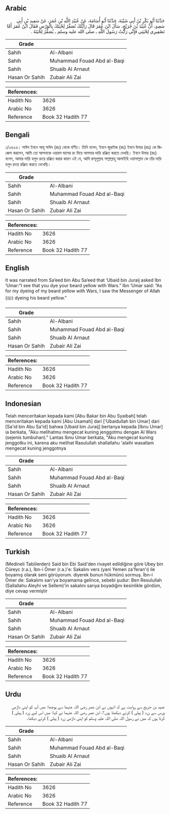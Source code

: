 ## Arabic


<div dir="rtl" lang="ar" style={{fontSize:'larger',backgroundColor:'#f8f9fa',padding:20}}>
حَدَّثَنَا أَبُو بَكْرِ بْنُ أَبِي شَيْبَةَ، حَدَّثَنَا أَبُو أُسَامَةَ، عَنْ عُبَيْدِ اللَّهِ بْنِ عُمَرَ، عَنْ سَعِيدِ بْنِ أَبِي سَعِيدٍ، أَنَّ عُبَيْدَ بْنَ جُرَيْجٍ، سَأَلَ ابْنَ عُمَرَ قَالَ رَأَيْتُكَ تُصَفِّرُ لِحْيَتَكَ بِالْوَرْسِ فَقَالَ ابْنُ عُمَرَ أَمَّا تَصْفِيرِي لِحْيَتِي فَإِنِّي رَأَيْتُ رَسُولَ اللَّهِ ـ صلى الله عليه وسلم ـ يُصَفِّرُ لِحْيَتَهُ ‏.‏
</div>
<div style={{backgroundColor:'#f8f9fa',padding:20, marginBottom: 10}}><table> <thead> <tr> <th>Grade</th> <th></th> </tr> </thead> <tbody> <tr><td>Sahih</td><td>Al-Albani</td></tr><tr><td>Sahih</td><td>Muhammad Fouad Abd al-Baqi</td></tr><tr><td>Sahih</td><td>Shuaib Al Arnaut</td></tr><tr><td>Hasan Or Sahih</td><td>Zubair Ali Zai</td></tr></tbody></table><table> <thead> <tr> <th>References:</th> <th></th> </tr> </thead> <tbody><tr><td>Hadith No</td><td>3626</td></tr><tr><td>Arabic No</td><td>3626</td></tr><tr><td>Reference</td><td>Book 32 Hadith 77</td></tr></tbody></table></div>

## Bengali


<div dir="ltr" lang="bn" style={{fontSize:'larger',backgroundColor:'#f8f9fa',padding:20}}>
১/৩৬২৬। সাঈদ ইবনে আবূ সাঈদ (রাঃ) থেকে বর্ণিত। তিনি বলেন, ইবনে জুরাইজ (রাঃ) ইবনে উমার (রাঃ) কে জিজ্ঞেস করলেন, আমি তো আপনাকে ওয়ারস ঘাসের রং দিয়ে আপনার দাড়ি রঞ্জিত করতে দেখছি। ইবনে উমার (রাঃ) বলেন, আমার দাড়ি হলুদ রংয়ে রঞ্জিত করার কারণ এই যে, আমি রাসূলুল্লাহ সাল্লাল্লাহু আলাইহি ওয়াসাল্লাম কে তাঁর দাড়ি হলুদ রংয়ে রঞ্জিত করতে দেখেছি।
</div>
<div style={{backgroundColor:'#f8f9fa',padding:20, marginBottom: 10}}><table> <thead> <tr> <th>Grade</th> <th></th> </tr> </thead> <tbody> <tr><td>Sahih</td><td>Al-Albani</td></tr><tr><td>Sahih</td><td>Muhammad Fouad Abd al-Baqi</td></tr><tr><td>Sahih</td><td>Shuaib Al Arnaut</td></tr><tr><td>Hasan Or Sahih</td><td>Zubair Ali Zai</td></tr></tbody></table><table> <thead> <tr> <th>References:</th> <th></th> </tr> </thead> <tbody><tr><td>Hadith No</td><td>3626</td></tr><tr><td>Arabic No</td><td>3626</td></tr><tr><td>Reference</td><td>Book 32 Hadith 77</td></tr></tbody></table></div>

## English


<div dir="ltr" lang="en" style={{fontSize:'larger',backgroundColor:'#f8f9fa',padding:20}}>
It was narrated from Sa’eed bin Abu Sa’eed that ‘Ubaid bin Juraij asked Ibn ‘Umar:“I see that you dye your beard yellow with Wars.” Ibn ‘Umar said: “As for my dyeing of my beard yellow with Wars, I saw the Messenger of Allah (ﷺ) dyeing his beard yellow.”
</div>
<div style={{backgroundColor:'#f8f9fa',padding:20, marginBottom: 10}}><table> <thead> <tr> <th>Grade</th> <th></th> </tr> </thead> <tbody> <tr><td>Sahih</td><td>Al-Albani</td></tr><tr><td>Sahih</td><td>Muhammad Fouad Abd al-Baqi</td></tr><tr><td>Sahih</td><td>Shuaib Al Arnaut</td></tr><tr><td>Hasan Or Sahih</td><td>Zubair Ali Zai</td></tr></tbody></table><table> <thead> <tr> <th>References:</th> <th></th> </tr> </thead> <tbody><tr><td>Hadith No</td><td>3626</td></tr><tr><td>Arabic No</td><td>3626</td></tr><tr><td>Reference</td><td>Book 32 Hadith 77</td></tr></tbody></table></div>

## Indonesian


<div dir="ltr" lang="id" style={{fontSize:'larger',backgroundColor:'#f8f9fa',padding:20}}>
Telah menceritakan kepada kami [Abu Bakar bin Abu Syaibah] telah menceritakan kepada kami [Abu Usamah] dari ['Ubaidullah bin Umar] dari [Sa'id bin Abu Sa'id] bahwa [Ubaid bin Juraij] bertanya kepada [Ibnu Umar] ia berkata, "Aku melihatmu mengecat kuning jenggotmu dengan Al Wars (sejenis tumbuhan)." Lantas Ibnu Umar berkata, "Aku mengecat kuning jenggotku ini, karena aku melihat Rasulullah shallallahu 'alaihi wasallam mengecat kuning jenggotnya
</div>
<div style={{backgroundColor:'#f8f9fa',padding:20, marginBottom: 10}}><table> <thead> <tr> <th>Grade</th> <th></th> </tr> </thead> <tbody> <tr><td>Sahih</td><td>Al-Albani</td></tr><tr><td>Sahih</td><td>Muhammad Fouad Abd al-Baqi</td></tr><tr><td>Sahih</td><td>Shuaib Al Arnaut</td></tr><tr><td>Hasan Or Sahih</td><td>Zubair Ali Zai</td></tr></tbody></table><table> <thead> <tr> <th>References:</th> <th></th> </tr> </thead> <tbody><tr><td>Hadith No</td><td>3626</td></tr><tr><td>Arabic No</td><td>3626</td></tr><tr><td>Reference</td><td>Book 32 Hadith 77</td></tr></tbody></table></div>

## Turkish


<div dir="ltr" lang="tr" style={{fontSize:'larger',backgroundColor:'#f8f9fa',padding:20}}>
(Medineli Tabiilerden) Said bin Ebi Said'den rivayet edildiğine göre Ubey bin Cüreyc (r.a.), İbn-i Ömer (r.a.)'e: Sakalını vers (yani Yemen za'feran'ı) ile boyamış olarak seni görüyorum. diyerek bunun hükmünü sormuş. İbn-i Ömer de: Sakalımı sarı'ya boyamama gelince, sebebi şudur: Ben Resulullah (Sallallahu Aleyhi ve Sellem)'in sakalını sarıya boyadığını kesinlikle gördüm, diye cevap vermiştir
</div>
<div style={{backgroundColor:'#f8f9fa',padding:20, marginBottom: 10}}><table> <thead> <tr> <th>Grade</th> <th></th> </tr> </thead> <tbody> <tr><td>Sahih</td><td>Al-Albani</td></tr><tr><td>Sahih</td><td>Muhammad Fouad Abd al-Baqi</td></tr><tr><td>Sahih</td><td>Shuaib Al Arnaut</td></tr><tr><td>Hasan Or Sahih</td><td>Zubair Ali Zai</td></tr></tbody></table><table> <thead> <tr> <th>References:</th> <th></th> </tr> </thead> <tbody><tr><td>Hadith No</td><td>3626</td></tr><tr><td>Arabic No</td><td>3626</td></tr><tr><td>Reference</td><td>Book 32 Hadith 77</td></tr></tbody></table></div>

## Urdu


<div dir="rtl" lang="ur" style={{fontSize:'larger',backgroundColor:'#f8f9fa',padding:20}}>
عبید بن جریج سے روایت ہے کہ انہوں نے ابن عمر رضی اللہ عنہما سے پوچھا: میں آپ کو اپنی داڑھی ورس سے زرد ( پیلی ) کرتے دیکھتا ہوں؟، ابن عمر رضی اللہ عنہما نے کہا: میں اس لیے زرد ( پیلی ) کرتا ہوں کہ میں نے رسول اللہ صلی اللہ علیہ وسلم کو اپنی داڑھی زرد ( پیلی ) کرتے دیکھا۔
</div>
<div style={{backgroundColor:'#f8f9fa',padding:20, marginBottom: 10}}><table> <thead> <tr> <th>Grade</th> <th></th> </tr> </thead> <tbody> <tr><td>Sahih</td><td>Al-Albani</td></tr><tr><td>Sahih</td><td>Muhammad Fouad Abd al-Baqi</td></tr><tr><td>Sahih</td><td>Shuaib Al Arnaut</td></tr><tr><td>Hasan Or Sahih</td><td>Zubair Ali Zai</td></tr></tbody></table><table> <thead> <tr> <th>References:</th> <th></th> </tr> </thead> <tbody><tr><td>Hadith No</td><td>3626</td></tr><tr><td>Arabic No</td><td>3626</td></tr><tr><td>Reference</td><td>Book 32 Hadith 77</td></tr></tbody></table></div>
